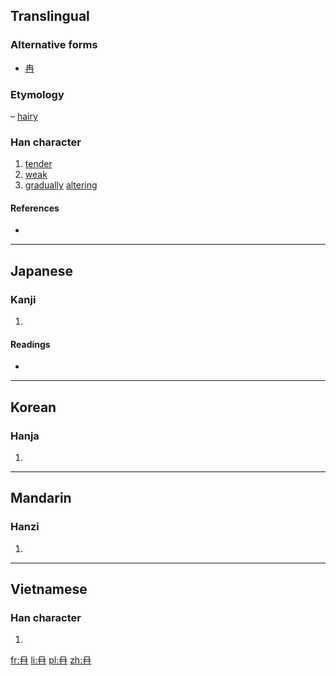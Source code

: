 ==Translingual==

===Alternative forms===
* [[冉]]

===Etymology===
{{liushu|p}} – [[hairy]]

===Han character===
{{Han char|rn=13|rad=冂|as=02|sn=4|four=|canj=月一一 (BMM)|ids=⿻[[冂]][[二]]}}

# [[tender]]
# [[weak]]
# [[gradual]]ly [[altering]]

====References====
* {{Han ref|kx=0128.330|dkj=01509|dj=0289.130|hdz=10096.160|uh=5184|ud=20868}}

----

==Japanese==

===Kanji===
{{ja-kanji|grade=|rs=冂02}}

# {{defn|lang=ja|sort=冂02}}

====Readings====
* {{ja-readings|on=[[ぜん]] (zen), [[ねん]] (nen)|kun=[[あやうい]] (ayaui)}}

----

==Korean==

===Hanja===
{{ko-hanja|hangeul=[[염]]|rv=yeom|mr=yŏm}}

# {{defn|lang=ko|sort=冂02}}

----

==Mandarin==

===Hanzi===
{{cmn-hanzi|pin=[[rǎn]] ([[ran3]])|wg=jan<sup>3</sup>}}

# {{defn|lang=cmn|sort=冂02}}

----

==Vietnamese==

===Han character===
{{vi-hantu|[[nhiễm]]|rs=冂02}}

# {{defn|lang=vi|sort=冂02}}

[[fr:冄]]
[[li:冄]]
[[pl:冄]]
[[zh:冄]]